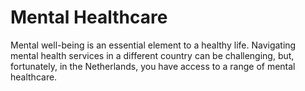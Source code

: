 # Mental Healthcare 
Mental well-being is an essential element to a healthy life. Navigating mental health services in a different country can be challenging, but, fortunately, in the Netherlands, you have access to a range of mental healthcare. 